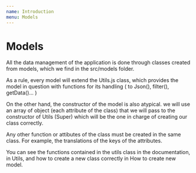 ```yaml
---
name: Introduction
menu: Models
---
```


# Models

All the data management of the application is done through classes created from models, 
which we find in the src/models folder.

As a rule, every model will extend the Utils.js class, which provides the model in 
question with functions for its handling ( to Json(), filter(), getData()... ) 

On the other hand, the constructor of the model is also atypical. we will use an array 
of object (each attribute of the class) that we will pass to the constructor of Utils 
(Super) which will be the one in charge of creating our class correctly.

Any other function or attibutes of the class must be created in the same class. 
For example, the translations of the keys of the attributes.

You can see the functions contained in the utils class in the documentation, 
in Utils, and how to create a new class correctly in How to create new model.